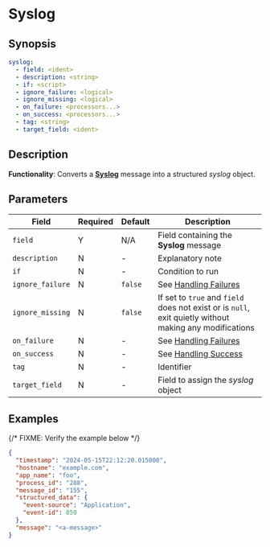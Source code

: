 # Syslog

## Synopsis

```yaml {2}
syslog:
  - field: <ident>
  - description: <string>
  - if: <script>
  - ignore_failure: <logical>
  - ignore_missing: <logical>
  - on_failure: <processors...>
  - on_success: <processors...>
  - tag: <string>
  - target_field: <ident>
```

## Description

**Functionality**: Converts a [**Syslog**](/docs/reference/syslog.mdx) message into a structured _syslog_ object.

## Parameters

|Field|Required|Default|Description|
|---|---|---|---|
|`field`|Y|N/A|Field containing the **Syslog** message|
|`description`|N|-|Explanatory note|
|`if`|N|-|Condition to run|
|`ignore_failure`|N|`false`|See [Handling Failures](../handling-failures.mdx)|
|`ignore_missing`|N|`false`|If set to `true` and `field` does not exist or is `null`, exit quietly without making any modifications|
|`on_failure`|N|-|See [Handling Failures](../handling-failures.mdx)|
|`on_success`|N|-|See [Handling Success](../handling-success.mdx)|
|`tag`|N|-|Identifier|
|`target_field`|N|-|Field to assign the _syslog_ object|

## Examples

{/* FIXME: Verify the example below */}

```json {3}
{
  "timestamp": "2024-05-15T22:12:20.015000",
  "hostname": "example.com",
  "app_name": "foo",
  "process_id": "288",
  "message_id": "155",
  "structured_data": {
    "event-source": "Application",
    "event-id": 850
  },
  "message": "<a-message>"
}
```
